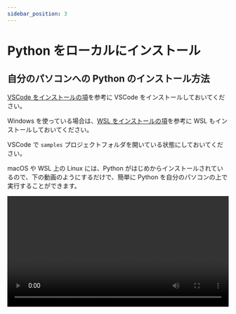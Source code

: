 ```yaml
---
sidebar_position: 3
---
```



# Python をローカルにインストール

## 自分のパソコンへの Python のインストール方法

[VSCode をインストールの項](/docs/03extras/1vscode/)を参考に VSCode をインストールしておいてください。

Windows を使っている場合は、[WSL をインストールの項](/docs/03extras/2wsl/)を参考に WSL もインストールしておいてください。

VSCode で `samples` プロジェクトフォルダを開いている状態にしておいてください。

macOS や WSL 上の Linux には、Python がはじめからインストールされているので、下の動画のようにするだけで、簡単に Python を自分のパソコンの上で実行することができます。

<video src={installPython} controls width="100%" />

- `sample.py` という名前でファイルを作成します。
- `sample.py` の中に `print("Hello World!)` と入力します。
- 保存します。
- ターミナル上で、`python3 sample.py` と入力して、`Enterキー` を押します。
